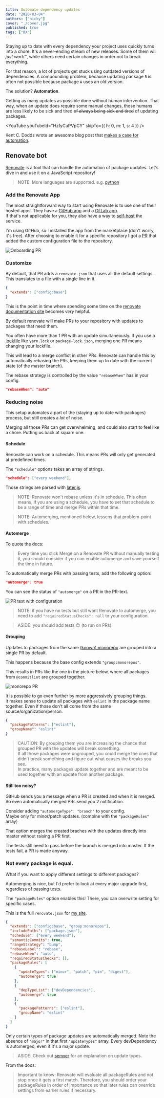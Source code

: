 ```yaml
---
title: Automate dependency updates
date: "2020-03-04"
authors: ["nicky"]
cover: "./cover.jpg"
published: true
tags: ["DX"]
---
```


<!-- Photo credit: Kalexanderson on Visualhunt / CC BY-NC-ND -->

Staying up to date with every dependency your project uses quickly turns into a chore.
It's a never-ending stream of new releases. Some of them will *just work*™️, while others need certain changes in order not to break everything.

For that reason, a lot of projects get stuck using outdated versions of dependencies. A compounding problem, because updating package `B` is often not possible because package `A` uses an old version.

The solution? **Automation**.

Getting as many updates as possible done without human intervention.
That way, when an update does require some manual changes, those humans are less likely to be sick and tired ~~of always being sick and tired~~ of updating packages.

<YouTube youTubeId="HzfyCuPVpCY" skipTo={{ h: 0, m: 1, s: 4 }} />

Kent C. Dodds wrote an awesome blog post that [makes a case for automation](https://kentcdodds.com/blog/automation).

## Renovate bot

[Renovate](https://github.com/renovatebot/renovate) is a tool that can handle the automation of package updates.
Let's dive in and use it on a JavaScript repository!

> NOTE: More languages are supported. e.g. [python](https://docs.renovatebot.com/python/)

### Add the Renovate App

The most straightforward way to start using Renovate is to use one of their hosted apps.
They have a [GitHub app](https://github.com/marketplace/renovate) and a [GitLab app](https://gitlab.com/renovate-bot).  
If that's not applicable for you, they also have a way to [self-host](https://www.npmjs.com/package/renovate#self-hosting) the service.

I'm using GitHub, so I installed the app from the marketplace (don't worry, it's free).
After choosing to enable it for a specific repository I got a <abbr title="pull request">PR</abbr> that added the custom configuration file to the repository.

![Onboarding PR](onboarding.png)

### Customize

By default, that PR adds a `renovate.json` that uses all the default settings.
This translates to a file with a single line in it.

```json
{
  "extends": ["config:base"]
}
```

This is the point in time where spending some time on the [renovate documentation site](https://docs.renovatebot.com/) becomes _very_ helpful.

By default renovate will make PRs to your repository with updates to packages that need them.

You often have more than 1 PR with an update simultaneously.
If you use a [lockfile](https://classic.yarnpkg.com/en/docs/yarn-lock/) like `yarn.lock` or `package-lock.json`, merging one PR means changing your lockfile.

This will lead to a merge conflict in other PRs.
Renovate can handle this by automatically rebasing the PRs, keeping them up to date with the current state (of the master branch).

The rebase strategy is controlled by the value `"rebaseWhen"` has in your config.

```json
"rebaseWhen": "auto"
```

### Reducing noise

This setup automates a part of the (staying up to date with packages) process, but still creates a _lot_ of noise.

Merging all those PRs can get overwhelming, and could also start to feel like a chore. Putting us back at square one.

#### Schedule

Renovate can work on a schedule.
This means PRs will only get generated at predefined times.

The `"schedule"` options takes an array of strings.

```json
"schedule": ["every weekend"],
```

Those strings are parsed with [later.js](https://bunkat.github.io/later/).

> NOTE: Renovate won't rebase unless it's in schedule.
> This often means, if you are using a schedule, you have to set that schedule to be a range of time and merge PRs within that time.

> NOTE: Automerging, mentioned below, lessens that problem-point with schedules.

#### Automerge

To quote the docs:

> Every time you click Merge on a Renovate PR without manually testing it, you should consider if you can enable automerge and save yourself the time in future.

To automatically merge PRs with passing tests, add the following option:

```json
"automerge": true
```

You can see the status of `"automerge"` on a PR in the PR-text.

![PR text with configuration](renovate-config.png)

> NOTE: if you have no tests but still want Renovate to automerge, you need to add `"requiredStatusChecks": null` to your configuration.

> ASIDE: you should add tests 😉 (to run on PRs)

#### Grouping

Updates to packages from the same [(known) monorepo](https://docs.renovatebot.com/presets-monorepo/) are grouped into a single PR by default.

This happens because the base config extends `"group:monorepos"`.

This results in PRs like the one in the picture below, where all packages from `@commitlint` are grouped together.

![monorepo PR](monorepo-pr.png)

It is possible to go even further by more aggressively grouping things.  
It makes sense to update all packages with `eslint` in the package name together.
Even if those don't all come from the same source/organization/person.

```json
{
  "packagePatterns": ["eslint"],
  "groupName": "eslint"
}
```

> CAUTION: By grouping them you are increasing the chance that grouped PR with the updates will break something.  
> If all those packages were ungrouped, you could merge the ones that didn't break something and figure out what causes the breaks you see.  
> In practice, many packages update together and are meant to be used together with an update from another package.

#### Still too noisy?

GitHub sends you a message when a PR is created and when it is merged.  
So even automatically merged PRs send you 2 notification.

Consider adding `"automergeType": "branch"` to your config.  
Maybe only for minor/patch updates. (combine with the `"packageRules"` array)

That option merges the created braches with the updates directly into master without raising a PR first.

The tests still need to pass before the branch is merged into master.
If the tests fail, a PR is made anyway.

### Not every package is equal.

What if you want to apply different settings to different packages?

Automerging is nice, but I'd prefer to look at every major upgrade first, regardless of passing tests.

The `"packageRules"` option enables this!
There, you can overwrite setting for specific cases.

This is the full `renovate.json` for [my site](https://github.com/NickyMeuleman/nicky-blog).

```json
{
  "extends": ["config:base", "group:monorepos"],
  "includePaths": ["package.json"],
  "schedule": ["every weekend"],
  "semanticCommits": true,
  "rangeStrategy": "bump",
  "rebaseLabel": "rebase",
  "rebaseWhen": "auto",
  "requiredStatusChecks": [],
  "packageRules": [
    {
      "updateTypes": ["minor", "patch", "pin", "digest"],
      "automerge": true
    },
    {
      "depTypeList": ["devDependencies"],
      "automerge": true
    },
    {
      "packagePatterns": ["eslint"],
      "groupName": "eslint"
    }
  ]
}
```

Only certain types of package updates are automatically merged. Note the absence of `"major"` in that first `"updateTypes"` array.
Every devDependency is automerged, even if it's a major update.

> ASIDE: Check out [semver](https://semver.org/) for an explanation on update types.

From the docs:

> Important to know: Renovate will evaluate all packageRules and not stop once it gets a first match. Therefore, you should order your packageRules in order of importance so that later rules can override settings from earlier rules if necessary.
